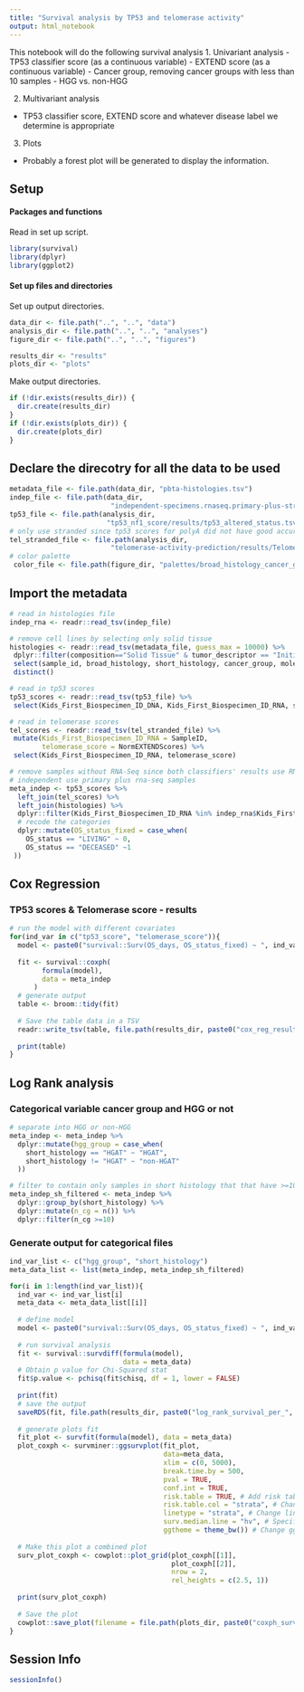```yaml
---
title: "Survival analysis by TP53 and telomerase activity"
output: html_notebook
---
```


This notebook will do the following survival analysis
1. Univariant analysis 
- TP53 classifier score (as a continuous variable)
- EXTEND score (as a continuous variable)
- Cancer group, removing cancer groups with less than 10 samples
- HGG vs. non-HGG

2. Multivariant analysis
- TP53 classifier score, EXTEND score and whatever disease label we determine is appropriate

3. Plots
- Probably a forest plot will be generated to display the information.

## Setup

#### Packages and functions

Read in set up script.

```r
library(survival)
library(dplyr)
library(ggplot2)
```

#### Set up files and directories

Set up output directories. 

```r
data_dir <- file.path("..", "..", "data")
analysis_dir <- file.path("..", "..", "analyses")
figure_dir <- file.path("..", "..", "figures")

results_dir <- "results"
plots_dir <- "plots"
```

Make output directories.

```r
if (!dir.exists(results_dir)) {
  dir.create(results_dir)
}
if (!dir.exists(plots_dir)) {
  dir.create(plots_dir)
}
```

## Declare the direcotry for all the data to be used 

```r
metadata_file <- file.path(data_dir, "pbta-histologies.tsv")
indep_file <- file.path(data_dir,
                         "independent-specimens.rnaseq.primary-plus-stranded.tsv")
tp53_file <- file.path(analysis_dir, 
                        "tp53_nf1_score/results/tp53_altered_status.tsv")
# only use stranded since tp53 scores for polyA did not have good accuracy
tel_stranded_file <- file.path(analysis_dir,
                         "telomerase-activity-prediction/results/TelomeraseScores_PTBAStranded_FPKM.txt")
# color palette
 color_file <- file.path(figure_dir, "palettes/broad_histology_cancer_group_palette.tsv")
```

## Import the metadata

```r
# read in histologies file
indep_rna <- readr::read_tsv(indep_file)

# remove cell lines by selecting only solid tissue
histologies <- readr::read_tsv(metadata_file, guess_max = 10000) %>%
 dplyr::filter(composition=="Solid Tissue" & tumor_descriptor == "Initial CNS Tumor") %>%
 select(sample_id, broad_histology, short_histology, cancer_group, molecular_subtype, OS_status, OS_days, PFS_days) %>%
 distinct()

# read in tp53 scores
tp53_scores <- readr::read_tsv(tp53_file) %>%
 select(Kids_First_Biospecimen_ID_DNA, Kids_First_Biospecimen_ID_RNA, sample_id, tp53_score)

# read in telomerase scores
tel_scores <- readr::read_tsv(tel_stranded_file) %>%
 mutate(Kids_First_Biospecimen_ID_RNA = SampleID,
        telomerase_score = NormEXTENDScores) %>%
 select(Kids_First_Biospecimen_ID_RNA, telomerase_score)

# remove samples without RNA-Seq since both classifiers' results use RNA-Seq
# independent use primary plus rna-seq samples
meta_indep <- tp53_scores %>%
  left_join(tel_scores) %>%
  left_join(histologies) %>%
  dplyr::filter(Kids_First_Biospecimen_ID_RNA %in% indep_rna$Kids_First_Biospecimen_ID) %>%
  # recode the categories
  dplyr::mutate(OS_status_fixed = case_when(
    OS_status == "LIVING" ~ 0,
    OS_status == "DECEASED" ~1
 ))

```
 
## Cox Regression 

### TP53 scores & Telomerase score - results
```r
# run the model with different covariates
for(ind_var in c("tp53_score", "telomerase_score")){
  model <- paste0("survival::Surv(OS_days, OS_status_fixed) ~ ", ind_var)
  
  fit <- survival::coxph(
        formula(model),
        data = meta_indep
      )
  # generate output
  table <- broom::tidy(fit) 
  
  # Save the table data in a TSV
  readr::write_tsv(table, file.path(results_dir, paste0("cox_reg_results_per_", ind_var, ".tsv")))
  
  print(table)
}

```

## Log Rank analysis 

### Categorical variable cancer group and HGG or not 
```r
# separate into HGG or non-HGG
meta_indep <- meta_indep %>% 
  dplyr::mutate(hgg_group = case_when(
    short_histology == "HGAT" ~ "HGAT",
    short_histology != "HGAT" ~ "non-HGAT"
  ))

# filter to contain only samples in short histology that that have >=10 samples
meta_indep_sh_filtered <- meta_indep %>% 
  dplyr::group_by(short_histology) %>% 
  dplyr::mutate(n_cg = n()) %>% 
  dplyr::filter(n_cg >=10) 

```

### Generate output for categorical files 
```r
ind_var_list <- c("hgg_group", "short_histology")
meta_data_list <- list(meta_indep, meta_indep_sh_filtered)

for(i in 1:length(ind_var_list)){
  ind_var <- ind_var_list[i]
  meta_data <- meta_data_list[[i]]
  
  # define model
  model <- paste0("survival::Surv(OS_days, OS_status_fixed) ~ ", ind_var)
  
  # run survival analysis
  fit <- survival::survdiff(formula(model),
                            data = meta_data)
  # Obtain p value for Chi-Squared stat
  fit$p.value <- pchisq(fit$chisq, df = 1, lower = FALSE)
  
  print(fit)
  # save the output
  saveRDS(fit, file.path(results_dir, paste0("log_rank_survival_per_", ind_var, ".RDS")))
  
  # generate plots fit
  fit_plot <- survfit(formula(model), data = meta_data)
  plot_coxph <- survminer::ggsurvplot(fit_plot,
                                      data=meta_data,
                                      xlim = c(0, 5000),
                                      break.time.by = 500,
                                      pval = TRUE, 
                                      conf.int = TRUE,
                                      risk.table = TRUE, # Add risk table
                                      risk.table.col = "strata", # Change risk table color by groups
                                      linetype = "strata", # Change line type by groups
                                      surv.median.line = "hv", # Specify median survival
                                      ggtheme = theme_bw()) # Change ggplot2 theme
  
  # Make this plot a combined plot
  surv_plot_coxph <- cowplot::plot_grid(plot_coxph[[1]], 
                                        plot_coxph[[2]], 
                                        nrow = 2, 
                                        rel_heights = c(2.5, 1))
  
  print(surv_plot_coxph)
  
  # Save the plot
  cowplot::save_plot(filename = file.path(plots_dir, paste0("coxph_survival_per_", ind_var, ".png")), plot = surv_plot_coxph)
}

```

## Session Info

```r
sessionInfo()
```